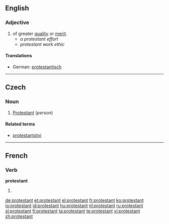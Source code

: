 {{see|Protestant}}
==English==

===Adjective===
{{en-adj}}

# of greater [[quality]] or [[merit]].
#* ''a protestant effort''
#* ''protestant work ethic''

====Translations====
{{top}}
{{mid}}
* German: [[protestantisch]]
{{bottom}}

----

==Czech==

===Noun===
{{cs-noun|g=m}}

# [[Protestant]] (''person'')

====Related terms====
* [[protestantství]] {{n}}

----

==French==

===Verb===
'''protestant'''

# {{present participle of|protester|lang=French}}

[[de:protestant]]
[[et:protestant]]
[[el:protestant]]
[[fr:protestant]]
[[ko:protestant]]
[[io:protestant]]
[[id:protestant]]
[[hu:protestant]]
[[nl:protestant]]
[[ru:protestant]]
[[sl:protestant]]
[[fi:protestant]]
[[ta:protestant]]
[[te:protestant]]
[[vi:protestant]]
[[zh:protestant]]